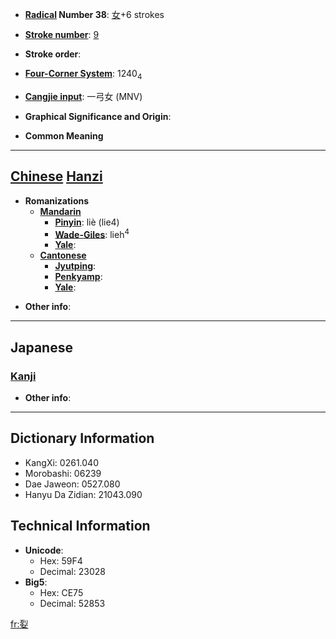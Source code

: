 * '''[[Wiktionary:Chinese radical index| Radical]] Number 38''': [[Wiktionary:Chinese radical index 女|女]]+6 strokes

* '''[[Wiktionary:Chinese total strokes index|Stroke number]]''': [[Wiktionary:Chinese total strokes index 9|9]]

* '''Stroke order''': 

* '''[[Wiktionary:Chinese four corner index|Four-Corner System]]''': 1240<sub>4</sub>

* '''[[Wiktionary:Chinese Cangjie index|Cangjie input]]''': 一弓女 (MNV)

* '''Graphical Significance and Origin''': 

* '''Common Meaning'''

----

== [[Chinese]] [[Hanzi]] ==

* '''Romanizations'''
** '''[[Mandarin]]'''
*** '''[[Pinyin]]''': liè (lie4)
*** '''[[Wade-Giles]]''': lieh<sup>4</sup>
*** '''[[Yale]]''': 
** '''[[Cantonese]]'''
*** '''[[Jyutping]]''':
*** '''[[Penkyamp]]''': 
*** '''[[Yale]]''': 

* '''Other info''': 

----

==Japanese==
===[[Kanji]]===
{{kanji|on readings=[[れつ]] (retsu), [[れち]] (rechi)|kun readings=[[うつくしい]] (utsukushii)}}

* '''Other info''':  

----

== Dictionary Information ==

* KangXi: 0261.040
* Morobashi: 06239
* Dae Jaweon: 0527.080
* Hanyu Da Zidian: 21043.090

== Technical Information ==

* '''Unicode''':
** Hex: 59F4
** Decimal: 23028
* '''Big5''':
** Hex: CE75
** Decimal: 52853

[[fr:姴]]